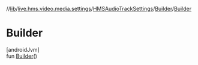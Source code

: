 //[lib](/api-reference/android/v2/home/content)/[live.hms.video.media.settings](../../index)/[HMSAudioTrackSettings](../index)/[Builder](index)/[Builder](-builder)

# Builder

[androidJvm]\
fun [Builder](-builder)()
